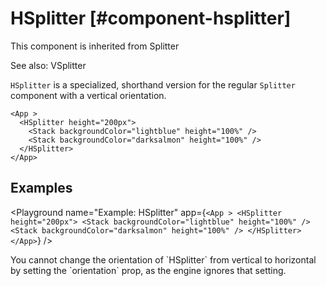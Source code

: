 
# HSplitter [#component-hsplitter]

This component is inherited from <SmartLink href="/new-components/Splitter">Splitter</SmartLink>

See also: <SmartLink href="/new-components/VSplitter">VSplitter</SmartLink>

`HSplitter` is a specialized, shorthand version for the regular `Splitter` component with a vertical orientation.

```xmlui copy
<App >
  <HSplitter height="200px">
    <Stack backgroundColor="lightblue" height="100%" />
    <Stack backgroundColor="darksalmon" height="100%" />
  </HSplitter>
</App>
```

## Examples

<Playground
  name="Example: HSplitter"
  app={`
    <App >
      <HSplitter height="200px">
        <Stack backgroundColor="lightblue" height="100%" />
        <Stack backgroundColor="darksalmon" height="100%" />
      </HSplitter>
    </App>
  `}
/>

<Callout type="info" emoji="📔">
You cannot change the orientation of `HSplitter` from vertical to horizontal by setting the `orientation` prop, as the engine ignores that setting.
</Callout>


